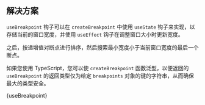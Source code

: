 

## 解决方案

`useBreakpoint` 钩子可以在 `createBreakpoint` 中使用 `useState` 钩子来实现，以存储当前的窗口宽度，并使用 `useEffect` 钩子在调整窗口大小时更新宽度。

之后，按递增值对断点进行排序，然后搜索最小宽度小于当前窗口宽度的最后一个断点。

如果您使用 TypeScript，您可以使 `createBreakpoint` 函数泛型，以便返回的 `useBreakpoint` 的返回类型仅为给定 `breakpoints` 对象的键的字符串，从而确保最大的类型安全。

<MDXCodeBlock>
  {useBreakpoint}
</MDXCodeBlock>
